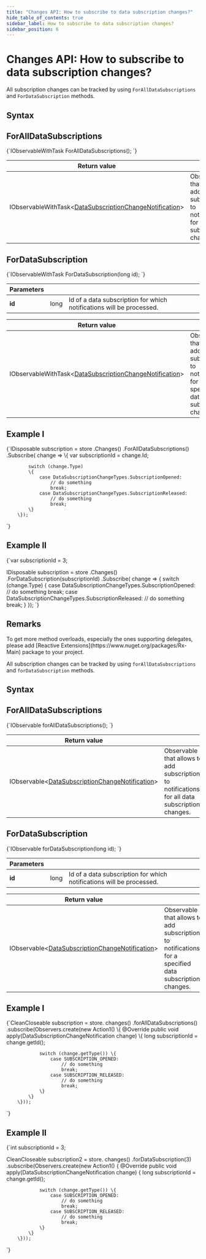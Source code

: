 ---
title: "Changes API: How to subscribe to data subscription changes?"
hide_table_of_contents: true
sidebar_label: How to subscribe to data subscription changes?
sidebar_position: 6
---




# Changes API: How to subscribe to data subscription changes?
<LanguageSwitcher supportedLanguages={supportedLanguages} />
<LanguageContent language="csharp">


All subscription changes can be tracked by using `ForAllDataSubscriptions` and `ForDataSubscription` methods.

## Syntax

## ForAllDataSubscriptions
<TabItem value="data_subscription_changes_1" label="data_subscription_changes_1">
<CodeBlock language="csharp">
{`IObservableWithTask<DataSubscriptionChangeNotification>
	ForAllDataSubscriptions();
`}
</CodeBlock>
</TabItem>

| Return value | |
| ------------- | ----- |
| IObservableWithTask&lt;[DataSubscriptionChangeNotification](../../glossary/data-subscription-change-notification.mdx)&gt; | Observable that allows to add subscriptions to notifications for all data subscription changes. |



## ForDataSubscription

<TabItem value="data_subscription_changes_3" label="data_subscription_changes_3">
<CodeBlock language="csharp">
{`IObservableWithTask<DataSubscriptionChangeNotification> 
	ForDataSubscription(long id);
`}
</CodeBlock>
</TabItem>

| Parameters | | |
| ------------- | ------------- | ----- |
| **id** | long | Id of a data subscription for which notifications will be processed. |

| Return value | |
| ------------- | ----- |
| IObservableWithTask&lt;[DataSubscriptionChangeNotification](../../glossary/data-subscription-change-notification.mdx)&gt; | Observable that allows to add subscriptions to notifications for a specified data subscription changes. |



## Example I

<TabItem value="data_subscription_changes_2" label="data_subscription_changes_2">
<CodeBlock language="csharp">
{`IDisposable subscription = store
	.Changes()
	.ForAllDataSubscriptions()
	.Subscribe(
		change =>
		\{
			var subscriptionId = change.Id;

			switch (change.Type)
			\{
				case DataSubscriptionChangeTypes.SubscriptionOpened:
					// do something
					break;
				case DataSubscriptionChangeTypes.SubscriptionReleased:
					// do something
					break;
			\}
		\});
`}
</CodeBlock>
</TabItem>

## Example II

<TabItem value="data_subscription_changes_4" label="data_subscription_changes_4">
<CodeBlock language="csharp">
{`var subscriptionId = 3;

IDisposable subscription = store
	.Changes()
	.ForDataSubscription(subscriptionId)
	.Subscribe(
		change =>
		\{
			switch (change.Type)
			\{
				case DataSubscriptionChangeTypes.SubscriptionOpened:
					// do something
					break;
				case DataSubscriptionChangeTypes.SubscriptionReleased:
					// do something
					break;
			\}
		\});
`}
</CodeBlock>
</TabItem>

## Remarks

<Admonition type="info" title="Info">
To get more method overloads, especially the ones supporting delegates, please add [Reactive Extensions](https://www.nuget.org/packages/Rx-Main) package to your project.
</Admonition>


</LanguageContent>
<LanguageContent language="java">


All subscription changes can be tracked by using `forAllDataSubscriptions` and `forDataSubscription` methods.

## Syntax

## ForAllDataSubscriptions
<TabItem value="data_subscription_changes_1" label="data_subscription_changes_1">
<CodeBlock language="java">
{`IObservable<DataSubscriptionChangeNotification> forAllDataSubscriptions();
`}
</CodeBlock>
</TabItem>

| Return value | |
| ------------- | ----- |
| IObservable&lt;[DataSubscriptionChangeNotification](../../glossary/data-subscription-change-notification.mdx)&gt; | Observable that allows to add subscriptions to notifications for all data subscription changes. |



## ForDataSubscription

<TabItem value="data_subscription_changes_3" label="data_subscription_changes_3">
<CodeBlock language="java">
{`IObservable<DataSubscriptionChangeNotification> forDataSubscription(long id);
`}
</CodeBlock>
</TabItem>

| Parameters | | |
| ------------- | ------------- | ----- |
| **id** | long | Id of a data subscription for which notifications will be processed. |

| Return value | |
| ------------- | ----- |
| IObservable&lt;[DataSubscriptionChangeNotification](../../glossary/data-subscription-change-notification.mdx)&gt; | Observable that allows to add subscriptions to notifications for a specified data subscription changes. |



## Example I

<TabItem value="data_subscription_changes_2" label="data_subscription_changes_2">
<CodeBlock language="java">
{`CleanCloseable subscription = store.
        changes()
        .forAllDataSubscriptions()
        .subscribe(Observers.create(new Action1<DataSubscriptionChangeNotification>() \{
            @Override
            public void apply(DataSubscriptionChangeNotification change) \{
                long subscriptionId = change.getId();

                switch (change.getType()) \{
                    case SUBSCRIPTION_OPENED:
                        // do something
                        break;
                    case SUBSCRIPTION_RELEASED:
                        // do something
                        break;
                \}
            \}
        \}));
`}
</CodeBlock>
</TabItem>

## Example II

<TabItem value="data_subscription_changes_4" label="data_subscription_changes_4">
<CodeBlock language="java">
{`int subscriptionId = 3;

CleanCloseable subscription2 = store.
        changes()
        .forDataSubscription(3)
        .subscribe(Observers.create(new Action1<DataSubscriptionChangeNotification>() \{
            @Override
            public void apply(DataSubscriptionChangeNotification change) \{
                long subscriptionId = change.getId();

                switch (change.getType()) \{
                    case SUBSCRIPTION_OPENED:
                        // do something
                        break;
                    case SUBSCRIPTION_RELEASED:
                        // do something
                        break;
                \}
            \}
        \}));
`}
</CodeBlock>
</TabItem>


</LanguageContent>

<!---
- [How to create a data subscription?](../../client-api/data-subscriptions/how-to-create-data-subscription)

-->